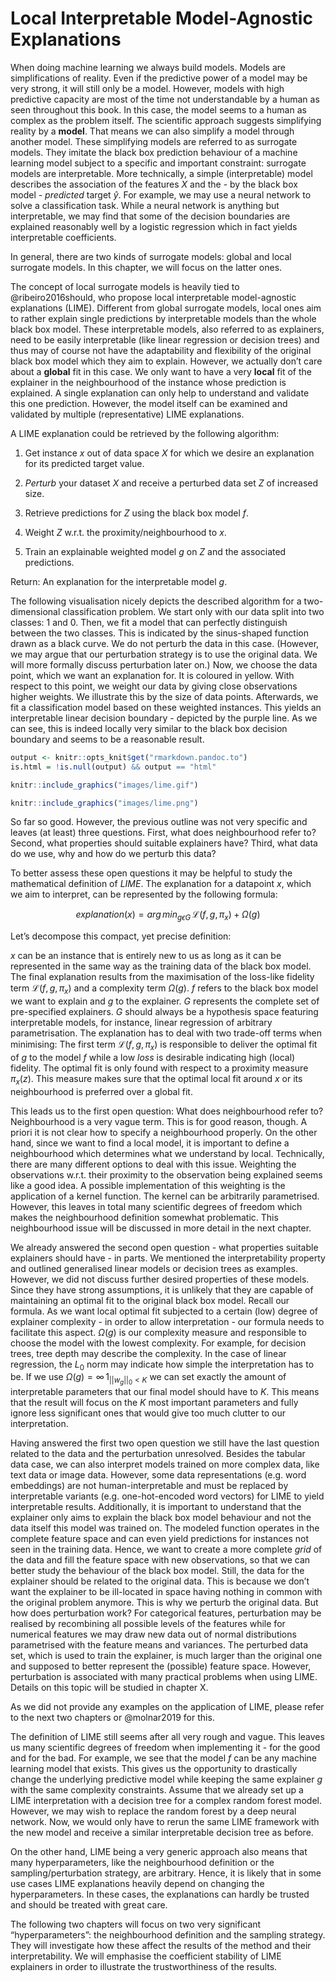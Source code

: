 # Local Interpretable Model-Agnostic Explanations

When doing machine learning we always build models.
Models are simplifications of reality.
Even if the predictive power of a model may be very strong, it will still only be a model.
However, models with high predictive capacity are most of the time not understandable by a human as seen throughout this book.
In this case, the model seems to a human as complex as the problem itself.
The scientific approach suggests simplifying reality by a __model__. 
That means we can also simplify a model through another model.
These simplifying models are referred to as surrogate models.
They imitate the black box prediction behaviour of a machine learning model subject to a specific and important constraint: 
surrogate models are interpretable.
More technically, a simple (interpretable) model describes the association of the features $X$ and the - by the black box model - _predicted_ target $\hat{y}$.
For example, we may use a neural network to solve a classification task.
While a neural network is anything but interpretable, we may find that some of the decision boundaries are explained reasonably well by a logistic regression which in fact yields interpretable coefficients.

In general, there are two kinds of surrogate models: global and local surrogate models.
In this chapter, we will focus on the latter ones.

The concept of local surrogate models is heavily tied to @ribeiro2016should, who propose local interpretable model-agnostic explanations (LIME). 
Different from global surrogate models, local ones aim to rather explain single predictions by interpretable models than the whole black box model.
These interpretable models, also referred to as explainers, need to be easily interpretable (like linear regression or decision trees) and thus may of course not have the adaptability and flexibility of the original black box model which they aim to explain.
However, we actually don't care about a __global__ fit in this case.
We only want to have a very __local__ fit of the explainer in the neighbourhood of the instance whose prediction is explained. 
A single explanation can only help to understand and validate this one prediction.
However, the model itself can be examined and validated by multiple (representative) LIME explanations.

A LIME explanation could be retrieved by the following algorithm:

1. Get instance $x$ out of data space $X$ for which we desire an explanation for its predicted target value.

2. _Perturb_ your dataset $X$ and receive a perturbed data set $Z$ of increased size. 

3. Retrieve predictions for $Z$ using the black box model $f$.

4. Weight $Z$ w.r.t. the proximity/neighbourhood to $x$.

5. Train an explainable weighted model $g$ on $Z$ and the associated predictions.

Return: An explanation for the interpretable model $g$.

The following visualisation nicely depicts the described algorithm for a two-dimensional classification problem. 
We start only with our data split into two classes: 1 and 0.
Then, we fit a model that can perfectly distinguish between the two classes.
This is indicated by the sinus-shaped function drawn as a black curve.
We do not perturb the data in this case.
(However, we may argue that our perturbation strategy is to use the original data.
We will more formally discuss perturbation later on.)
Now, we choose the data point, which we want an explanation for.
It is coloured in yellow.
With respect to this point, we weight our data by giving close observations higher weights.
We illustrate this by the size of data points.
Afterwards, we fit a classification model based on these weighted instances.
This yields an interpretable linear decision boundary - depicted by the purple line. 
As we can see, this is indeed locally very similar to the black box decision boundary and seems to be a reasonable result.

```r
output <- knitr::opts_knit$get("rmarkdown.pandoc.to")
is.html = !is.null(output) && output == "html"
```

```r
knitr::include_graphics("images/lime.gif")
```

```r
knitr::include_graphics("images/lime.png")
```


So far so good. 
However, the previous outline was not very specific and leaves (at least) three questions.
First, what does neighbourhood refer to?
Second, what properties should suitable explainers have?
Third, what data do we use, why and how do we perturb this data?

To better assess these open questions it may be helpful to study the mathematical definition of $LIME$.
The explanation for a datapoint $x$, which we aim to interpret, can be represented by the following formula:

$$explanation\left(x\right) = arg\,min_{g \epsilon G} \,\mathcal{L}\left(f, g, \pi_x \right) + \Omega\left(g\right)$$

Let's decompose this compact, yet precise definition:

$x$ can be an instance that is entirely new to us as long as it can be represented in the same way as the training data of the black box model.
The final explanation results from the maximisation of the loss-like fidelity term $\mathcal{L}\left(f, g, \pi_x \right)$ and a complexity term $\Omega\left(g\right)$.
$f$ refers to the black box model we want to explain and $g$ to the explainer. 
$G$ represents the complete set of pre-specified explainers.
$G$ should always be a hypothesis space featuring interpretable models, for instance, linear regression of arbitrary parametrisation.
The explanation has to deal with two trade-off terms when minimising: 
The first term $\mathcal{L}\left(f, g, \pi_x \right)$ is responsible to deliver the optimal fit of $g$ to the model $f$ while a low _loss_ is desirable indicating high (local) fidelity.
The optimal fit is only found with respect to a proximity measure $\pi_x(z)$.
This measure makes sure that the optimal local fit around $x$ or its neighbourhood is preferred over a global fit.

This leads us to the first open question:
What does neighbourhood refer to?
Neighbourhood is a very vague term.
This is for good reason, though.
A priori it is not clear how to specify a neighbourhood properly.
On the other hand, since we want to find a local model, it is important to define a neighbourhood which determines what we understand by local.
Technically, there are many different options to deal with this issue.
Weighting the observations w.r.t. their proximity to the observation being explained seems like a good idea.
A possible implementation of this weighting is the application of a kernel function.
The kernel can be arbitrarily parametrised.
However, this leaves in total many scientific degrees of freedom which makes the neighbourhood definition somewhat problematic.
This neighbourhood issue will be discussed in more detail in the next chapter.

We already answered the second open question - what properties suitable explainers should have - in parts.
We mentioned the interpretability property and outlined generalised linear models or decision trees as examples.
However, we did not discuss further desired properties of these models.
Since they have strong assumptions, it is unlikely that they are capable of maintaining an optimal fit to the original black box model. 
Recall our formula.
As we want local optimal fit subjected to a certain (low) degree of explainer complexity - in order to allow interpretation - our formula needs to facilitate this aspect.
$\Omega\left(g\right)$ is our complexity measure and responsible to choose the model with the lowest complexity.
For example, for decision trees, tree depth may describe the complexity.
In the case of linear regression, the $L_0$ norm may indicate how simple the interpretation has to be. 
If we use $\Omega(g) = \infty \, 1_{||w_g||_0<K}$ we can set exactly the amount of interpretable parameters that our final model should have to $K$.
This means that the result will focus on the $K$ most important parameters and fully ignore less significant ones that would give too much clutter to our interpretation.

Having answered the first two open question we still have the last question related to the data and the perturbation unresolved.
Besides the tabular data case, we can also interpret models trained on more complex data, like text data or image data. 
However, some data representations (e.g. word embeddings) are not human-interpretable and must be replaced by interpretable variants (e.g. one-hot-encoded word vectors) for LIME to yield interpretable results.
Additionally, it is important to understand that the explainer only aims to explain the black box model behaviour and not the data itself this model was trained on.
The modeled function operates in the complete feature space and can even yield predictions for instances not seen in the training data.
Hence, we want to create a more complete _grid_ of the data and fill the feature space with new observations, so that we can better study the behaviour of the black box model.
Still, the data for the explainer should be related to the original data.
This is because we don't want the explainer to be ill-located in space having nothing in common with the original problem anymore.
This is why we perturb the original data.
But how does perturbation work?
For categorical features, perturbation may be realised by recombining all possible levels of the features while for numerical features we may draw new data out of normal distributions parametrised with the feature means and variances.
The perturbed data set, which is used to train the explainer, is much larger than the original one and supposed to better represent the (possible) feature space.
However, perturbation is associated with many practical problems when using LIME.
Details on this topic will be studied in chapter X.

As we did not provide any examples on the application of LIME, please refer to the next two chapters or @molnar2019 for this.

The definition of LIME still seems after all very rough and vague.
This leaves us many scientific degrees of freedom when implementing it - for the good and for the bad.
For example, we see that the model $f$ can be any machine learning model that exists.
This gives us the opportunity to drastically change the underlying predictive model while keeping the same explainer $g$ with the same complexity constraints. 
Assume that we already set up a LIME interpretation with a decision tree for a complex random forest model.
However, we may wish to replace the random forest by a deep neural network.
Now, we would only have to rerun the same LIME framework with the new model and receive a similar interpretable decision tree as before.

On the other hand, LIME being a very generic approach also means that many hyperparameters, like the neighbourhood definition or the sampling/perturbation strategy, are arbitrary.
Hence, it is likely that in some use cases LIME explanations heavily depend on changing the hyperparameters.
In these cases, the explanations can hardly be trusted and should be treated with great care.

The following two chapters will focus on two very significant "hyperparameters": 
the neighbourhood definition and the sampling strategy.
They will investigate how these affect the results of the method and their interpretability.
We will emphasise the coefficient stability of LIME explainers in order to illustrate the trustworthiness of the results. 
